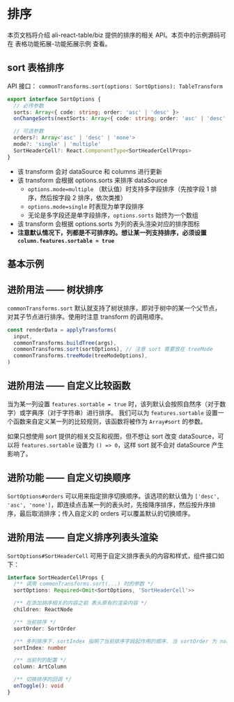 
<Meta title="表格功能拓展 / 常用功能 / 排序" />

# 排序

本页文档将介绍 ali-react-table/biz 提供的排序的相关 API。本页中的示例源码可在 <LinkTo kind="表格功能拓展 / 功能拓展示例" story="">表格功能拓展-功能拓展示例</LinkTo> 查看。

## sort 表格排序

API 接口： `commonTransforms.sort(options: SortOptions): TableTransform`

```typescript
export interface SortOptions {
  // 必传参数
  sorts: Array<{ code: string; order: 'asc' | 'desc' }>
  onChangeSorts(nextSorts: Array<{ code: string; order: 'asc' | 'desc' }>): void

  // 可选参数
  orders?: Array<'asc' | 'desc' | 'none'>
  mode?: 'single' | 'multiple'
  SortHeaderCell?: React.ComponentType<SortHeaderCellProps>
}
```

- 该 transform 会对 dataSource 和 columns 进行更新
- 该 transform 会根据 options.sorts 来排序 dataSource
  - `options.mode=multiple` （默认值）时支持多字段排序（先按字段 1 排序，然后按字段 2 排序，依次类推）
  - `options.mode=single` 时表现为单字段排序
  - 无论是多字段还是单字段排序，`options.sorts` 始终为一个数组
- 该 transform 会根据 options.sorts 为列的表头渲染对应的排序图标
- **注意默认情况下，列都是不可排序的。想让某一列支持排序，必须设置 `column.features.sortable = true`**

## 基本示例

<Preview>
  <Story id="表格功能拓展-功能拓展示例--表格排序-单列" />
</Preview>

## 进阶用法 —— 树状排序

`commonTransforms.sort` 默认就支持了树状排序，即对于树中的某一个父节点，对其子节点进行排序。使用时注意 transform 的调用顺序。

```javascript
const renderData = applyTransforms(
  input,
  commonTransforms.buildTree(args),
  commonTransforms.sort(sortOptions), // 注意 sort 需要放在 treeMode
  commonTransforms.treeMode(treeModeOptions),
)
```

<Preview>
  <Story id="表格功能拓展-功能拓展示例--树状模式与层级排序" />
</Preview>

## 进阶用法 —— 自定义比较函数

当为某一列设置 `features.sortable = true` 时，该列默认会按照自然序（对于数字）或字典序（对于字符串）进行排序。
我们可以为 `features.sortable` 设置一个函数来自定义某一列的比较规则，该函数将被作为 `Array#sort` 的参数。

如果只想使用 sort 提供的相关交互和视图，但不想让 sort 改变 dataSource，可以将 `features.sortable` 设置为 `() => 0`，这样 sort 就不会对 dataSource 产生影响了。

## 进阶功能 —— 自定义切换顺序

`SortOptions#orders` 可以用来指定排序切换顺序。该选项的默认值为 `['desc', 'asc', 'none']`，即连续点击某一列的表头时，先按降序排序，然后按升序排序，最后取消排序；传入自定义的 orders 可以覆盖默认的切换顺序。

## 进阶用法 —— 自定义排序列表头渲染

`SortOptions#SortHeaderCell` 可用于自定义排序表头的内容和样式，组件接口如下：

```typescript
interface SortHeaderCellProps {
  /** 调用 commonTransforms.sort(...) 时的参数 */
  sortOptions: Required<Omit<SortOptions, 'SortHeaderCell'>>

  /** 在添加排序相关的内容之前 表头原有的渲染内容 */
  children: ReactNode

  /** 当前排序 */
  sortOrder: SortOrder

  /** 多列排序下，sortIndex 指明了当前排序字段起作用的顺序. 当 sortOrder 为 none 时，sortIndex 为 -1 */
  sortIndex: number

  /** 当前列的配置 */
  column: ArtColumn

  /** 切换排序的回调 */
  onToggle(): void
}
```

<Preview>
  <Story id="表格功能拓展-功能拓展示例--自定义样式的排序表头" />
</Preview>
